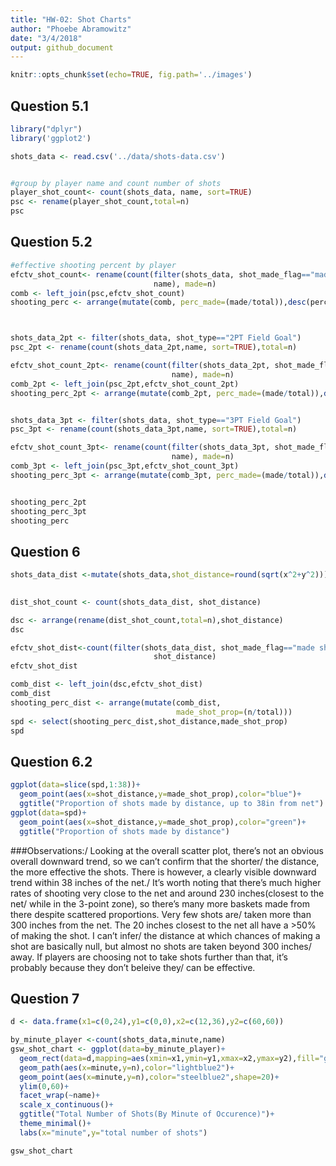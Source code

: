 ```yaml
---
title: "HW-02: Shot Charts"
author: "Phoebe Abramowitz"
date: "3/4/2018"
output: github_document
---
```

```r
knitr::opts_chunk$set(echo=TRUE, fig.path='../images')
```
## Question 5.1
```r
library("dplyr")
library('ggplot2')

shots_data <- read.csv('../data/shots-data.csv')


#group by player name and count number of shots 
player_shot_count<- count(shots_data, name, sort=TRUE)
psc <- rename(player_shot_count,total=n)
psc
```
## Question 5.2
```r
#effective shooting percent by player
efctv_shot_count<- rename(count(filter(shots_data, shot_made_flag=="made shot"), 
                                name), made=n)
comb <- left_join(psc,efctv_shot_count)
shooting_perc <- arrange(mutate(comb, perc_made=(made/total)),desc(perc_made))



shots_data_2pt <- filter(shots_data, shot_type=="2PT Field Goal")
psc_2pt <- rename(count(shots_data_2pt,name, sort=TRUE),total=n)

efctv_shot_count_2pt<- rename(count(filter(shots_data_2pt, shot_made_flag=="made shot"),
                                    name), made=n)
comb_2pt <- left_join(psc_2pt,efctv_shot_count_2pt)
shooting_perc_2pt <- arrange(mutate(comb_2pt, perc_made=(made/total)),desc(perc_made))


shots_data_3pt <- filter(shots_data, shot_type=="3PT Field Goal")
psc_3pt <- rename(count(shots_data_3pt,name, sort=TRUE),total=n)

efctv_shot_count_3pt<- rename(count(filter(shots_data_3pt, shot_made_flag=="made shot"),
                                    name), made=n)
comb_3pt <- left_join(psc_3pt,efctv_shot_count_3pt)
shooting_perc_3pt <- arrange(mutate(comb_3pt, perc_made=(made/total)),desc(perc_made))


shooting_perc_2pt
shooting_perc_3pt
shooting_perc
```
## Question 6
```r

shots_data_dist <-mutate(shots_data,shot_distance=round(sqrt(x^2+y^2)))

                        
dist_shot_count <- count(shots_data_dist, shot_distance)

dsc <- arrange(rename(dist_shot_count,total=n),shot_distance)
dsc

efctv_shot_dist<-count(filter(shots_data_dist, shot_made_flag=="made shot"),
                                shot_distance)
efctv_shot_dist

comb_dist <- left_join(dsc,efctv_shot_dist)
comb_dist
shooting_perc_dist <- arrange(mutate(comb_dist, 
                                     made_shot_prop=(n/total)))
spd <- select(shooting_perc_dist,shot_distance,made_shot_prop)
spd
```
## Question 6.2
```r
ggplot(data=slice(spd,1:38))+
  geom_point(aes(x=shot_distance,y=made_shot_prop),color="blue")+
  ggtitle("Proportion of shots made by distance, up to 38in from net")
ggplot(data=spd)+
  geom_point(aes(x=shot_distance,y=made_shot_prop),color="green")+
  ggtitle("Proportion of shots made by distance")
```
###Observations:/
Looking at the overall scatter plot, there's not an obvious overall downward trend, so we can't confirm that the shorter/ the distance, the more effective the shots. There is however, a clearly visible downward trend within 38 inches of the net./
It's worth noting that there's much higher rates of shooting very close to the net and around 230 inches(closest to the net/ while in the 3-point zone), so there's many more baskets made from there despite scattered proportions. Very few shots are/ taken more than 300 inches from the net. The 20 inches closest to the net all have a >50% of making the shot. I can't infer/
the distance at which chances of making a shot are basically null, but almost no shots are taken beyond 300 inches/ away.
If players are choosing not to take shots further than that, it's probably because they don't beleive they/ can be effective.\

## Question 7

```r
d <- data.frame(x1=c(0,24),y1=c(0,0),x2=c(12,36),y2=c(60,60))

by_minute_player <-count(shots_data,minute,name)
gsw_shot_chart <- ggplot(data=by_minute_player)+
  geom_rect(data=d,mapping=aes(xmin=x1,ymin=y1,xmax=x2,ymax=y2),fill="grey97",color="grey90")+
  geom_path(aes(x=minute,y=n),color="lightblue2")+
  geom_point(aes(x=minute,y=n),color="steelblue2",shape=20)+
  ylim(0,60)+
  facet_wrap(~name)+
  scale_x_continuous()+
  ggtitle("Total Number of Shots(By Minute of Occurence)")+
  theme_minimal()+
  labs(x="minute",y="total number of shots")

gsw_shot_chart
```

